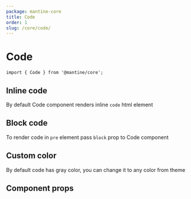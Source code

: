 ```yaml
---
package: mantine-core
title: Code
order: 1
slug: /core/code/
---
```



# Code

<PageHeader source="mantine-core/src/Code/Code.tsx" docs="core/Code.mdx" package="@mantine/core" />

```tsx
import { Code } from '@mantine/core';
```

## Inline code

By default Code component renders inline `code` html element

<CodeInlineDemo />

## Block code

To render code in `pre` element pass `block` prop to Code component

<CodeBlockDemo />

## Custom color

By default code has gray color, you can change it to any color from <GatsbyLink to="/pages/theming/">theme</GatsbyLink>

<CodeColorDemo />

## Component props

<PropsTable component="Code" />
